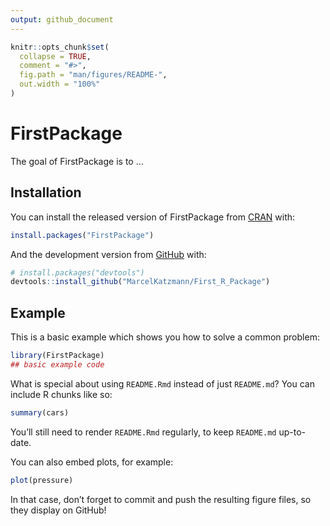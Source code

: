```yaml
---
output: github_document
---
```


<!-- README.md is generated from README.Rmd. Please edit that file -->

```r
knitr::opts_chunk$set(
  collapse = TRUE,
  comment = "#>",
  fig.path = "man/figures/README-",
  out.width = "100%"
)
```

# FirstPackage

<!-- badges: start -->
<!-- badges: end -->

The goal of FirstPackage is to ...

## Installation

You can install the released version of FirstPackage from [CRAN](https://CRAN.R-project.org) with:

``` r
install.packages("FirstPackage")
```

And the development version from [GitHub](https://github.com/) with:

``` r
# install.packages("devtools")
devtools::install_github("MarcelKatzmann/First_R_Package")
```
## Example

This is a basic example which shows you how to solve a common problem:

```r
library(FirstPackage)
## basic example code
```

What is special about using `README.Rmd` instead of just `README.md`? You can include R chunks like so:

```r
summary(cars)
```

You'll still need to render `README.Rmd` regularly, to keep `README.md` up-to-date.

You can also embed plots, for example:

```r
plot(pressure)
```

In that case, don't forget to commit and push the resulting figure files, so they display on GitHub!
